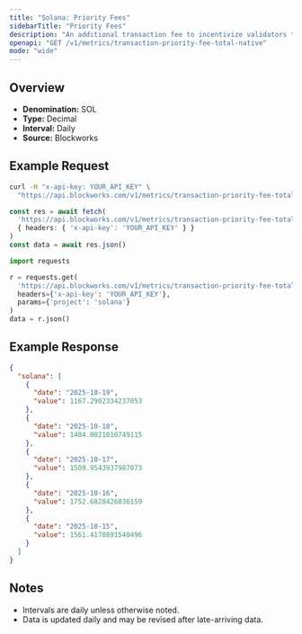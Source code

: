 ```yaml
---
title: "Solana: Priority Fees"
sidebarTitle: "Priority Fees"
description: "An additional transaction fee to incentivize validators to prioritize and execute transactions."
openapi: "GET /v1/metrics/transaction-priority-fee-total-native"
mode: "wide"
---
```


## Overview

- **Denomination:** SOL
- **Type:** Decimal
- **Interval:** Daily
- **Source:** Blockworks

## Example Request

<CodeGroup>

```bash cURL
curl -H "x-api-key: YOUR_API_KEY" \
  "https://api.blockworks.com/v1/metrics/transaction-priority-fee-total-native?project=solana"
```

```typescript TypeScript
const res = await fetch(
  'https://api.blockworks.com/v1/metrics/transaction-priority-fee-total-native?project=solana',
  { headers: { 'x-api-key': 'YOUR_API_KEY' } }
)
const data = await res.json()
```

```python Python
import requests

r = requests.get(
  'https://api.blockworks.com/v1/metrics/transaction-priority-fee-total-native',
  headers={'x-api-key': 'YOUR_API_KEY'},
  params={'project': 'solana'}
)
data = r.json()
```

</CodeGroup>

## Example Response

```json
{
  "solana": [
    {
      "date": "2025-10-19",
      "value": 1167.2902334237053
    },
    {
      "date": "2025-10-18",
      "value": 1404.0021010749115
    },
    {
      "date": "2025-10-17",
      "value": 1509.9543937987073
    },
    {
      "date": "2025-10-16",
      "value": 1752.6828426036159
    },
    {
      "date": "2025-10-15",
      "value": 1561.4170891540496
    }
  ]
}
```

## Notes
- Intervals are daily unless otherwise noted.
- Data is updated daily and may be revised after late-arriving data.